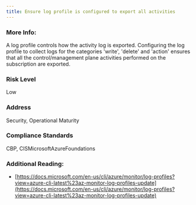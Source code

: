 ```yaml
---
title: Ensure log profile is configured to export all activities
---
```


### More Info:

A log profile controls how the activity log is exported. Configuring the log profile to collect logs for the categories 'write', 'delete' and 'action' ensures that all the control/management plane activities performed on the subscription are exported.

### Risk Level

Low

### Address

Security, Operational Maturity

### Compliance Standards

CBP, CISMicrosoftAzureFoundations

### Additional Reading:

- [https://docs.microsoft.com/en-us/cli/azure/monitor/log-profiles?view=azure-cli-latest%23az-monitor-log-profiles-update](https://docs.microsoft.com/en-us/cli/azure/monitor/log-profiles?view=azure-cli-latest%23az-monitor-log-profiles-update)
